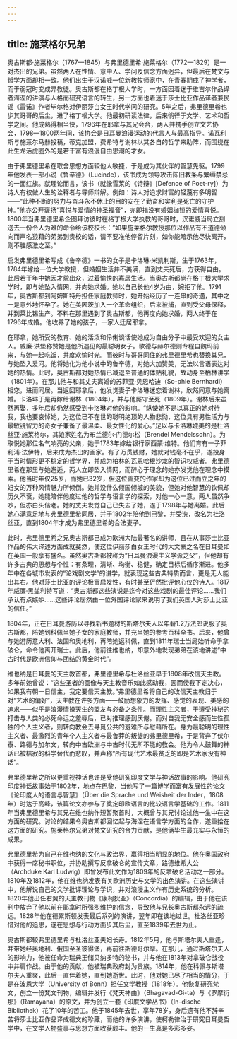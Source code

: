 ```yaml
---
---
---
```

title: 施莱格尔兄弟
---




奥古斯都·施莱格尔（1767—1845）与弗里德里希·施莱格尔（1772—1829）是一对杰出的兄弟。虽然两人在性情、意中人、学问及信念方面迥异，但最后在梵文与哲学方面却相一致。他们出生于汉诺威一位新教牧师家中，在青春期成了神学者，而于弱冠时变成异教徒。奥古斯都在格丁根大学时，一方面因着迷于维吉尔作品译者海涅的讲演与人格而研究语言的转生，另一方面也着迷于莎士比亚作品译者兼民谣《雷诺》作者毕尔格对伊丽莎白女王时代学问的研究。5年之后，弗里德里希也步其哥哥的后尘，进了格丁根大学。他最初研读法律，后来徜徉于文学、艺术和哲学之间。他成熟得相当快，1796年在耶拿与其兄会合，两人并携手创立文艺协会，1798—1800两年间，该协会是日耳曼浪漫运动的代言人与最高指导。诺瓦利斯与施莱尔马赫投稿，蒂克加盟，费希特与谢林以其各自的哲学来助阵，而围绕在此生龙活虎圈外的是若干富有浪漫自由思潮的才女。

由于弗里德里希在取舍思想方面较他人敏捷，于是成为其伙伴的智慧先驱。1799年他发表一部小说《鲁辛德》（Lucinde），该书成为领导攻击陈旧教条与繁缛禁忌的一面红旗。就理论而言，该书（就像雪莱的《诗辩》[Defence of Poet-ry]）为诗人有权做人生的诠释者与导师辩解。例如：诗人对追求财富的轻蔑有多明智——“此种不断的努力与奋斗永不休止的目的安在？勤奋和实利是死亡的守护神。”他亦公开褒扬“喜悦与爱情的神圣福音”，亦即指没有婚姻枷锁的爱情喜悦。1800年当弗里德里希企图拜访彼时在格丁根大学执教的哥哥时，汉诺威当局立刻送去一份令人为难的命令给该校校长：“如果施莱格尔教授那位以作品有不道德倾向而声名狼藉的弟弟到贵校的话，请不要准他停留片刻，如你能暗示他尽快离开，则不胜感激之至。”

启发弗里德里希写成《鲁辛德》一书的女子是卡洛琳·米凯利斯，生于1763年，1784年嫁给一位大学教授，但婚姻生活并不美满，直到丈夫死后，方获得自由。此后若干年中她因才貌出众，过着愉快的寡居生活。当奥古斯都尚在格丁根大学求学时，即与她坠入情网，并向她求婚。她以自己长他4岁为由，婉拒了他。1791年，奥古斯都到阿姆斯特丹担任家庭教师时，她开始经历了一连串的奇遇，其中之一是意外地怀孕了。她在美因茨加入一个革命组织，后来被捕，直到受父母保释，并到莱比锡生产。不料在那里遇到了奥古斯都，他再度向她求婚，两人终于在1796年成婚。他收养了她的孩子，一家人迁居耶拿。

在耶拿，她所受的教育、她的活泼和伶俐谈话使她成为自由分子中最受欢迎的女主人。威廉·洪堡称赞她是他所遇见的最聪明女子。歌德与赫尔德则专程自魏玛前来，与她一起吃饭，共度欢愉时光。而彼时与哥哥同住的弗里德里希也替换其兄，与她坠入爱河。他将她化为他小说中的鲁辛德，对她大加赞美，无法以言语表达对她的热情。此时，奥古斯都对她热情已减退至普通的体贴礼貌，故动身至柏林讲学（1801年）。在那儿他与和其丈夫离婚的苏菲亚·贝恩哈迪（So-phie Bernhardi）相恋，进而同居。当返回耶拿后，他发觉妻子卡洛琳迷恋着谢林，欣然同意与她离婚。卡洛琳于是再嫁给谢林（1804年），并与他厮守至死（1809年）。谢林后来虽然再娶，多年后却仍然感受到卡洛琳对他的影响。“纵使她不是以真正的她对待我，我也要哀悼她，为这位已不在世的聪明绝顶的人物悲恸，这位具有男性活力与最敏锐智力的奇女子兼备了最温柔、最女性化的爱心。”足以与卡洛琳媲美的是杜洛丝亚·施莱格尔，其娘家姓名为布兰德尔·门德尔松（Brendel Mendelssohn）。为取悦她那位名气响亮的父亲，她于1783年嫁给银行家西蒙·维特。他们育有一子菲利浦·法伊特，后来成为杰出的画家。有了万贯钱财，她就对钱毫不在乎，遂投身于当时情形更不稳定的哲学界，并成为柏林的瓦恩哈根沙龙的智识权威者。弗里德里希在那里与她邂逅，两人立即坠入情网，而醉心于理念的她亦发觉他在理念中摸索。他当时年仅25岁，而她已32岁，但这位善变的作家却为这位已过而立之年的妇女的万种风情魅力所倾倒。她并没什么倾国倾城的美貌，但她对他智慧的钦佩却历久不衰，她能陪伴他度过他的哲学与语言学的探索，对他一心一意，两人虽然争吵，但亦白头偕老。她的丈夫发觉自己已失去了她，遂于1798年与她离婚。此后她心满意足地与弗里德里希同居，并于1802年陪他到巴黎，并受洗，改名为杜洛丝亚，直到1804年才成为弗里德里希的合法妻子。

此时，弗里德里希之兄奥古斯都已成为欧洲大陆最著名的讲师，且在从事莎士比亚作品的伟大译述方面成就斐然，使这位伊丽莎白女王时代的大文豪之名在日耳曼如在英国一般享有盛名。虽然奥古斯都被称为“日耳曼浪漫主义学派之父”，但他却有许多古典的思想与个性：有条理，清晰、均衡、稳健，确定目标后循序渐进。他多年中在各城市发表的“论戏剧文学”的讲学，就表现这些古典特质而言，更是无人能出其右。他对莎士比亚的评论极富启发性，有时甚至俨然批评他心仪的诗人。1817年威廉·黑兹利特写道：“奥古斯都这些演说是迄今对这些戏剧的最佳评论……我们承认有点嫉妒……这些评论居然由一位外国评论家来说明了我们英国人对莎士比亚的信任。”

1804年，正在日耳曼游历以寻找新书题材的斯塔尔夫人以年薪1.2万法郎说服了奥古斯都，陪她到科佩当她子女的家庭教师，并充当她的参考百科全书。后来，他曾与她游历意大利、法国和奥地利，再陪她返科佩，直到1811年瑞士当局始听命于拿破仑，命令他离开瑞士。此后，他前往维也纳，却意外地发现弟弟在该地讲述“中古时代是欧洲信仰与团结的黄金时代”。

维也纳是日耳曼的天主教首都，弗里德里希与杜洛丝亚早于1808年改信天主教。多年前她曾说：“这些圣者的画像与天主教音乐如此感动我，因而使我下定决心，如果我有朝一日信主，我定要信天主教。”弗里德里希将自己的改信天主教归于对“艺术的偏好”，天主教在许多方面——鼓励想象力的发挥、感觉的表现、美感的追求——似乎是浪漫情操天生的盟友与必备之条件。而理性主义者，于遭受神秘的打击与人类的必死命运之羞辱后，已对推理感到厌倦。而对自我无安全感而生性孤独的个人主义者，则转向教会去寻觅公共的避难所与慰藉所在。身为最聪明的理性主义者、最激烈的青年个人主义者与最鲁莽的叛徒的弗里德里希，于是背弃了伏尔泰、路德与加尔文，转向中古欧洲与中古时代无所不能的教会。他为令人鼓舞的神话已被枯寂的科学替代而悲叹，并声称“所有现代艺术最贫乏的即是艺术家没有神话”。

弗里德里希之所以更重视神话也许是受他研究印度文学与神话故事的影响。他研究印度神话故事始于1802年，地点在巴黎，当他写了一篇博学而富有发展性的论文《论印度人的语言与智慧》（Über die Sprache und Weisheit der Inder，1808年）时达于高峰，该篇论文亦参与了奠定印欧语言的比较语言学基础的工作。1811年当弗里德里希与其兄在维也纳作短暂聚首时，大概曾与其兄讨论过他一生中在这方面的研究。讨论的结果令奥古斯都回忆起与海涅在语言学方面的合作，遂重拾在这方面的研究。施莱格尔兄弟对梵文研究的合力贡献，是他俩毕生最充实与永恒的成果。

弗里德里希为自己在维也纳的文化与政治界，赢得相当明显的地位。他在奥国政府中获得一席秘书职位，并协助撰写反拿破仑的宣传文章，路德维希大公（Archduke Karl Ludwig）即曾发布此文作为1809年的反拿破仑活动之一部分。1810年及1812年，他在维也纳发表有关欧洲历史与文学的出色演讲。在这些演讲中，他解说自己的文学批评理论与学识，并对浪漫主义作有历史系统的分析。1820年他出任右翼的天主教刊物《康柯狄亚》（Concordia）的编辑，由于他在该刊中放弃了他以前在耶拿时所强烈维护的信念，导致他与兄长奥古斯都永远的疏远。1828年他在德累斯顿发表最后系列的演讲，翌年即在该地过世。杜洛丝亚珍惜对他的追思，遂在思想与行动方面步其后尘，直至1839年去世为止。

奥古斯都较弗里德里希与杜洛丝亚夫妇长寿。1812年5月，他与斯塔尔夫人重逢，并带她经奥地利、俄国至圣彼得堡，再前往斯德哥尔摩。在那儿，通过斯塔尔夫人的影响力，他被任命为瑞典王储贝纳多特的秘书，并与他在1813年对拿破仑战役中并肩作战。由于他的贡献，他被瑞典政府封为贵族。1814年，他在科佩与斯塔尔夫人重聚，此后一直伴着她，直到她逝世。此时，他对她已尽了相当的情分，于是在波恩大学（University of Bonn）担任文学教授（1818年）。他恢复研究梵文，创立一份梵文刊物，编辑并发行《梵天神曲》（Bhagavad-Gi-ta）与《罗摩衍那》（Ramayana）的原文，并为创立一套《印度文学丛书》（In-dische Bibliothek）花了10年的苦工。他于1845年去世，享年78岁，身后遗有他不辞辛苦将莎士比亚作品译成德文的珍藏，而他的许多演讲，使柯勒律治于研究日耳曼哲学中，在文学人物盛事与思想方面收获颇丰。他的一生真是多彩多姿。